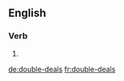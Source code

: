 ==English==

===Verb===
{{head|en}}

# {{en-third-person singular of|double-deal}}

[[de:double-deals]]
[[fr:double-deals]]